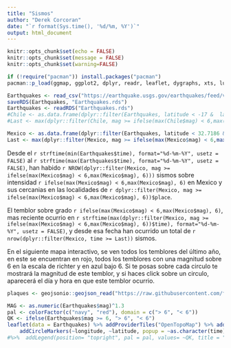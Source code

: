 ```yaml
---
title: "Sismos"
author: "Derek Corcoran"
date: "`r format(Sys.time(), '%d/%m, %Y')`"
output: html_document
---
```


```r
knitr::opts_chunk$set(echo = FALSE)
knitr::opts_chunk$set(message = FALSE)
knitr::opts_chunk$set(warning=FALSE)
```

```r
if (!require("pacman")) install.packages("pacman")
pacman::p_load(ggmap, ggplot2, dplyr, readr, leaflet, dygraphs, xts, lubridate, geojsonio)
```

```r
Earthquakes <- read_csv("https://earthquake.usgs.gov/earthquakes/feed/v1.0/summary/2.5_month.csv")
saveRDS(Earthquakes, "Earthquakes.rds")
Earthquakes <- readRDS("Earthquakes.rds")
#Chile <- as.data.frame(dplyr::filter(Earthquakes, latitude < -17 &  latitude >  -60 & longitude < -65 & longitude > -75))
#Last <- max(dplyr::filter(Chile, mag >= ifelse(max(Chile$mag) < 6,max(Chile$mag), 6))$time)

Mexico <- as.data.frame(dplyr::filter(Earthquakes, latitude < 32.7186 &  latitude >  14.5329 & longitude < -86.7034 & longitude > -118.8672))
Last <- max(dplyr::filter(Mexico, mag >= ifelse(max(Mexico$mag) < 6,max(Mexico$mag), 6))$time)
```

Desde el `r strftime(min(Earthquakes$time), format="%d-%m-%Y", usetz = FALSE)` al `r strftime(max(Earthquakes$time), format="%d-%m-%Y", usetz = FALSE)`, han habido `r NROW(dplyr::filter(Mexico, mag >= ifelse(max(Mexico$mag) < 6,max(Mexico$mag), 6)))` sismos sobre intensidad `r ifelse(max(Mexico$mag) < 6,max(Mexico$mag), 6)` en Mexico y sus cercanias en las localidades de `r dplyr::filter(Mexico, mag >= ifelse(max(Mexico$mag) < 6,max(Mexico$mag), 6))$place`.

El temblor sobre grado `r ifelse(max(Mexico$mag) < 6,max(Mexico$mag), 6)`, mas reciente ocurrio en `r strftime(max(dplyr::filter(Mexico, mag >= ifelse(max(Mexico$mag) < 6,max(Mexico$mag), 6))$time), format="%d-%m-%Y", usetz = FALSE)`, y desde esa fecha han ocurrido un total de `r nrow(dplyr::filter(Mexico, time >= Last))` sismos. 

En el siguiente mapa interactivo, se ven todos los temblores del último año, en este se encuentran en rojo, todos los temblores con una magnitud sobre 6 en la escala de richter y en azul bajo 6. Si te posas sobre cada circulo te mostrará la magnitud de este temblor, y si haces click sobre un circulo, aparecerá el día y hora en que este temblor ocurrio.

```r
plaques <- geojsonio::geojson_read("https://raw.githubusercontent.com/fraxen/tectonicplates/master/GeoJSON/PB2002_boundaries.json", what = "sp")

MAG <- as.numeric(Earthquakes$mag)^1.3
pal <- colorFactor(c("navy", "red"), domain = c("> 6", "< 6"))
QK <- ifelse(Earthquakes$mag >= 6, "> 6", "< 6")
leaflet(data = Earthquakes) %>% addProviderTiles("OpenTopoMap") %>% addPolylines(data = plaques)%>% setView(-99, 19, zoom = 4) %>%
    addCircleMarkers(~longitude, ~latitude, popup = ~as.character(time), label = ~as.character(mag), fillOpacity = 0.5, radius = MAG, color = ~pal(QK))  
#%>%  addLegend(position= "topright", pal = pal, values= ~QK, title = "Magnitud")
```